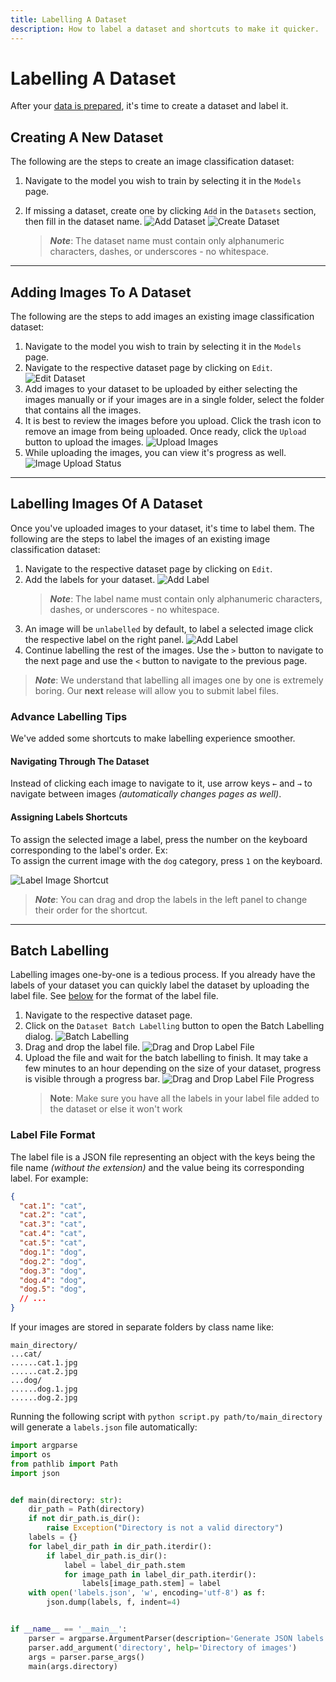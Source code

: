 ```yaml
---
title: Labelling A Dataset
description: How to label a dataset and shortcuts to make it quicker.
---
```


# Labelling A Dataset

After your [data is prepared][13], it's time to create a dataset and label it.

## Creating A New Dataset

The following are the steps to create an image classification dataset:

1. Navigate to the model you wish to train by selecting it in the `Models` page.
2. If missing a dataset, create one by clicking `Add` in the `Datasets` section, then fill in the dataset name.
   ![Add Dataset][1]
   ![Create Dataset][2]

    > **_Note_**: The dataset name must contain only alphanumeric characters, dashes, or underscores - no whitespace.

---

## Adding Images To A Dataset

The following are the steps to add images an existing image classification dataset:

1. Navigate to the model you wish to train by selecting it in the `Models` page.
2. Navigate to the respective dataset page by clicking on `Edit`.
   ![Edit Dataset][3]
3. Add images to your dataset to be uploaded by either selecting the images manually or if your images are in a single folder, select the folder that contains all the images.
4. It is best to review the images before you upload. Click the trash icon to remove an image from being uploaded. Once ready, click the `Upload` button to upload the images.
   ![Upload Images][4]
5. While uploading the images, you can view it's progress as well.
   ![Image Upload Status][5]

---

## Labelling Images Of A Dataset

Once you've uploaded images to your dataset, it's time to label them. The following are
the steps to label the images of an existing image classification dataset:

1. Navigate to the respective dataset page by clicking on `Edit`.
2. Add the labels for your dataset.
   ![Add Label][6]
    > **_Note_**: The label name must contain only alphanumeric characters, dashes, or underscores - no whitespace.
3. An image will be `unlabelled` by default, to label a selected image click the respective label on the right panel.
   ![Add Label][7]
4. Continue labelling the rest of the images. Use the `>` button to navigate to the next page and use the `<` button to navigate to the previous page.

> **_Note_**: We understand that labelling all images one by one is extremely boring. Our **next** release will allow you to submit label files.

### Advance Labelling Tips

We've added some shortcuts to make labelling experience smoother.

#### Navigating Through The Dataset

Instead of clicking each image to navigate to it, use arrow keys `←` and `→` to navigate between images _(automatically changes pages as well)_.

#### Assigning Labels Shortcuts

To assign the selected image a label, press the number on the keyboard corresponding to the label's order. Ex:  
To assign the current image with the `dog` category, press `1` on the keyboard.

![Label Image Shortcut][8]

> **_Note_**: You can drag and drop the labels in the left panel to change their order for the shortcut.

---

## Batch Labelling

Labelling images one-by-one is a tedious process. If you already have the labels of your dataset you can quickly label the
dataset by uploading the label file. See [below][12] for the format of the label file.

1. Navigate to the respective dataset page.
2. Click on the `Dataset Batch Labelling` button to open the Batch Labelling dialog.
   ![Batch Labelling][9]
3. Drag and drop the label file.
   ![Drag and Drop Label File][10]
4. Upload the file and wait for the batch labelling to finish. It may take a few minutes to an hour depending on the size of
   your dataset, progress is visible through a progress bar.
   ![Drag and Drop Label File Progress][11]
    > **Note**: Make sure you have all the labels in your label file added to the dataset or else it won't work

### Label File Format

The label file is a JSON file representing an object with the keys being the file name _(without the extension)_ and the value being its corresponding label. For example:

```JSON
{
  "cat.1": "cat",
  "cat.2": "cat",
  "cat.3": "cat",
  "cat.4": "cat",
  "cat.5": "cat",
  "dog.1": "dog",
  "dog.2": "dog",
  "dog.3": "dog",
  "dog.4": "dog",
  "dog.5": "dog",
  // ...
}
```

If your images are stored in separate folders by class name like:

```less
main_directory/
...cat/
......cat.1.jpg
......cat.2.jpg
...dog/
......dog.1.jpg
......dog.2.jpg
```

Running the following script with `python script.py path/to/main_directory` will generate a `labels.json` file automatically:

```python
import argparse
import os
from pathlib import Path
import json


def main(directory: str):
    dir_path = Path(directory)
    if not dir_path.is_dir():
        raise Exception("Directory is not a valid directory")
    labels = {}
    for label_dir_path in dir_path.iterdir():
        if label_dir_path.is_dir():
            label = label_dir_path.stem
            for image_path in label_dir_path.iterdir():
                labels[image_path.stem] = label
    with open('labels.json', 'w', encoding='utf-8') as f:
        json.dump(labels, f, indent=4)


if __name__ == '__main__':
    parser = argparse.ArgumentParser(description='Generate JSON labels file from images in a directory')
    parser.add_argument('directory', help='Directory of images')
    args = parser.parse_args()
    main(args.directory)
```

[1]: /docs/ui/image-classification-dataset-creation/1.jpg 'Add Dataset Button'
[2]: /docs/ui/image-classification-dataset-creation/2.jpg 'Create Dataset'
[3]: /docs/ui/image-classification-dataset-creation/3.jpg 'Edit Dataset'
[4]: /docs/ui/image-classification-dataset-creation/4.jpg 'Upload Images'
[5]: /docs/ui/image-classification-dataset-creation/5.jpg 'Image Upload Status'
[6]: /docs/ui/image-classification-dataset-creation/6.jpg 'Add Label'
[7]: /docs/ui/image-classification-dataset-creation/7.jpg 'Label Image'
[8]: /docs/ui/image-classification-dataset-creation/8.jpg 'Label Image Shortcut'
[9]: /docs/ui/image-classification-dataset-creation/9.jpg 'Dataset Batch Labelling'
[10]: /docs/ui/image-classification-dataset-creation/10.jpg 'Drag and Drop Label File'
[11]: /docs/ui/image-classification-dataset-creation/11.jpg 'Drag and Drop Label File Progress'
[12]: #label-file-format 'Label File Format'
[13]: /docs/creating-a-dataset/preparing-data 'Preparing Your Data'
